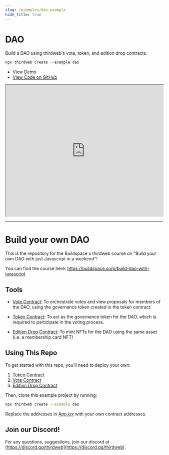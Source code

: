 ```yaml
---
slug: /examples/dao-example
hide_title: true
---
```


# DAO

Build a DAO using thirdweb's vote, token, and edition drop contracts.

```jsx
npx thirdweb create --example dao
```


  <ul>
    <li>
      <a href="https://dao.thirdweb-example.com" >View Demo</a>
    </li>
    <li>
      <a href="https://github.com/thirdweb-example/dao">View Code on GitHub</a>
    </li>
  </ul>



<iframe
    src="https://dao.thirdweb-example.com"
    title="dao"
    width="100%"
    height="420px"
    scrolling="yes"
    style={{marginBottom: 32, borderRadius: 16,
      border: '1px solid rgba(255,255,255,0.2)'
    }}
  ></iframe>

---

# Build your own DAO

This is the repository for the Buildspace x thirdweb course on "Build your own DAO with just Javascript in a weekend"!

You can find the course here: https://buildspace.so/p/build-dao-with-javascript

## Tools

- [Vote Contract](https://portal.thirdweb.com/pre-built-contracts/vote): To orchestrate votes and view proposals for members of the DAO, using the governance token created in the token contract.

- [Token Contract](https://portal.thirdweb.com/pre-built-contracts/token): To act as the governance token for the DAO, which is required to participate in the voting process.

- [Edition Drop Contract](https://portal.thirdweb.com/pre-built-contracts/edition-drop): To mint NFTs for the DAO using the same asset (i.e. a membership card NFT)

## Using This Repo

To get started with this repo, you'll need to deploy your own:

1. [Token Contract](https://portal.thirdweb.com/pre-built-contracts/token)
2. [Vote Contract](https://portal.thirdweb.com/pre-built-contracts/vote)
3. [Edition Drop Contract](https://portal.thirdweb.com/pre-built-contracts/edition-drop)

Then, clone this example project by running:

```bash
npx thirdweb create --example dao
```

Replace the addresses in [App.jsx](./src/App.jsx) with your own contract addresses.

## Join our Discord!

For any questions, suggestions, join our discord at [https://discord.gg/thirdweb](https://discord.gg/thirdweb).
